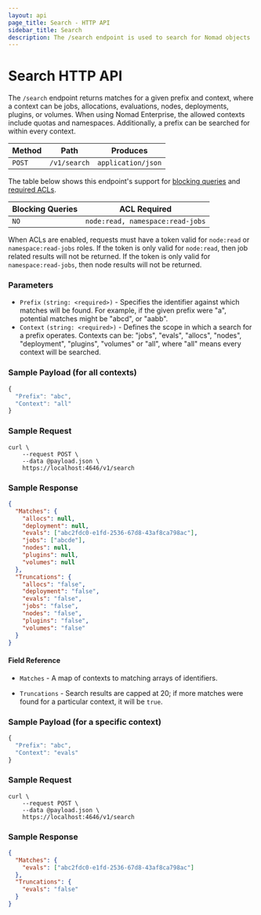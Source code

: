 ```yaml
---
layout: api
page_title: Search - HTTP API
sidebar_title: Search
description: The /search endpoint is used to search for Nomad objects
---
```


# Search HTTP API

The `/search` endpoint returns matches for a given prefix and context, where a
context can be jobs, allocations, evaluations, nodes, deployments, plugins,
or volumes. When using Nomad Enterprise, the allowed contexts include quotas
and namespaces. Additionally, a prefix can be searched for within every context.

| Method | Path         | Produces           |
| ------ | ------------ | ------------------ |
| `POST` | `/v1/search` | `application/json` |

The table below shows this endpoint's support for
[blocking queries](/api-docs#blocking-queries) and
[required ACLs](/api-docs#acls).

| Blocking Queries | ACL Required                     |
| ---------------- | -------------------------------- |
| `NO`             | `node:read, namespace:read-jobs` |

When ACLs are enabled, requests must have a token valid for `node:read` or
`namespace:read-jobs` roles. If the token is only valid for `node:read`, then
job related results will not be returned. If the token is only valid for
`namespace:read-jobs`, then node results will not be returned.

### Parameters

- `Prefix` `(string: <required>)` - Specifies the identifier against which
  matches will be found. For example, if the given prefix were "a", potential
  matches might be "abcd", or "aabb".
- `Context` `(string: <required>)` - Defines the scope in which a search for a
  prefix operates. Contexts can be: "jobs", "evals", "allocs", "nodes",
  "deployment", "plugins", "volumes" or "all", where "all" means every
  context will be searched.

### Sample Payload (for all contexts)

```javascript
{
  "Prefix": "abc",
  "Context": "all"
}
```

### Sample Request

```shell-session
curl \
    --request POST \
    --data @payload.json \
    https://localhost:4646/v1/search
```

### Sample Response

```json
{
  "Matches": {
    "allocs": null,
    "deployment": null,
    "evals": ["abc2fdc0-e1fd-2536-67d8-43af8ca798ac"],
    "jobs": ["abcde"],
    "nodes": null,
    "plugins": null,
    "volumes": null
  },
  "Truncations": {
    "allocs": "false",
    "deployment": "false",
    "evals": "false",
    "jobs": "false",
    "nodes": "false",
    "plugins": "false",
    "volumes": "false"
  }
}
```

#### Field Reference

- `Matches` - A map of contexts to matching arrays of identifiers.

- `Truncations` - Search results are capped at 20; if more matches were found for a particular context, it will be `true`.

### Sample Payload (for a specific context)

```javascript
{
  "Prefix": "abc",
  "Context": "evals"
}
```

### Sample Request

```shell-session
curl \
    --request POST \
    --data @payload.json \
    https://localhost:4646/v1/search
```

### Sample Response

```json
{
  "Matches": {
    "evals": ["abc2fdc0-e1fd-2536-67d8-43af8ca798ac"]
  },
  "Truncations": {
    "evals": "false"
  }
}
```
